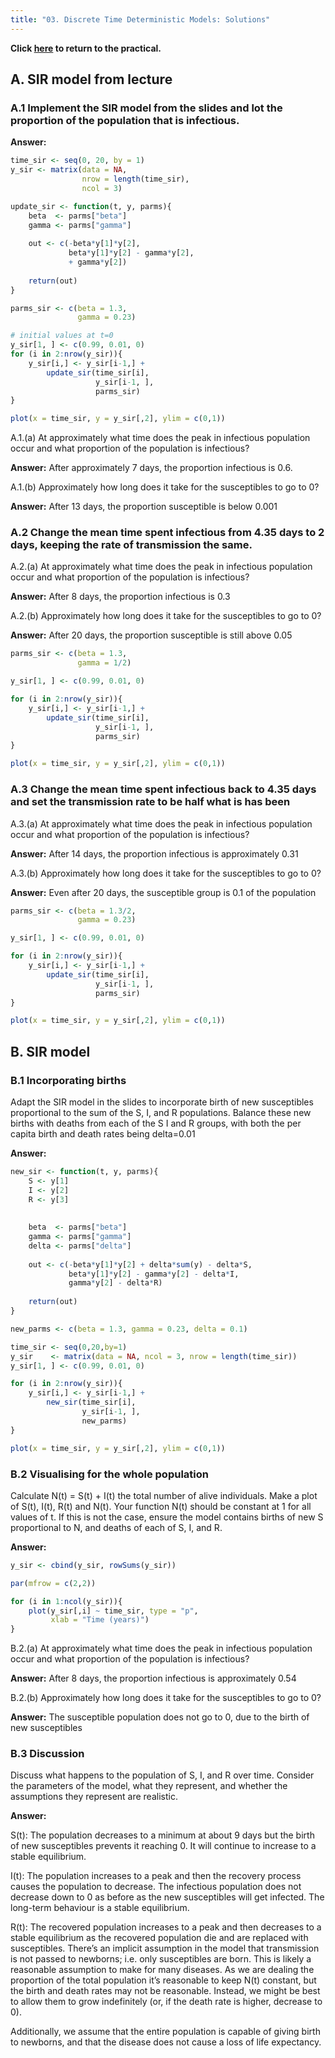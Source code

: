 ```yaml
---
title: "03. Discrete Time Deterministic Models: Solutions"
---
```


**Click [here](03_DiscreteDeterministic_practical.qmd) to return to the practical.**

## A. SIR model from lecture

### A.1 Implement the SIR model from the slides and lot the proportion of the population that is infectious.

**Answer:**

```r
time_sir <- seq(0, 20, by = 1)
y_sir <- matrix(data = NA,
                nrow = length(time_sir),
                ncol = 3)

update_sir <- function(t, y, parms){
    beta  <- parms["beta"]
    gamma <- parms["gamma"]
    
    out <- c(-beta*y[1]*y[2],
             beta*y[1]*y[2] - gamma*y[2],
             + gamma*y[2])
    
    return(out)
}

parms_sir <- c(beta = 1.3,
               gamma = 0.23)

# initial values at t=0
y_sir[1, ] <- c(0.99, 0.01, 0)
for (i in 2:nrow(y_sir)){
    y_sir[i,] <- y_sir[i-1,] +
        update_sir(time_sir[i],
                   y_sir[i-1, ],
                   parms_sir)
}

plot(x = time_sir, y = y_sir[,2], ylim = c(0,1))
```

A.1.(a) At approximately what time does the peak in infectious population occur and what proportion of the population is infectious?

**Answer:** After approximately 7 days, the proportion infectious is 0.6.

A.1.(b) Approximately how long does it take for the susceptibles to go to 0?

**Answer:** After 13 days, the proportion susceptible is below 0.001

### A.2 Change the mean time spent infectious from 4.35 days to 2 days, keeping the rate of transmission the same.

A.2.(a) At approximately what time does the peak in infectious population occur and what proportion of the population is infectious?

**Answer:** After 8 days, the proportion infectious is 0.3

A.2.(b) Approximately how long does it take for the susceptibles to go to 0?

**Answer:** After 20 days, the proportion susceptible is still above 0.05

```r
parms_sir <- c(beta = 1.3,
               gamma = 1/2)

y_sir[1, ] <- c(0.99, 0.01, 0)

for (i in 2:nrow(y_sir)){
    y_sir[i,] <- y_sir[i-1,] +
        update_sir(time_sir[i],
                   y_sir[i-1, ],
                   parms_sir)
}

plot(x = time_sir, y = y_sir[,2], ylim = c(0,1))
```

### A.3 Change the mean time spent infectious back to 4.35 days and set the transmission rate to be half what is has been

A.3.(a) At approximately what time does the peak in infectious population occur and what proportion of the population is infectious?

**Answer:** After 14 days, the proportion infectious is approximately 0.31

A.3.(b) Approximately how long does it take for the susceptibles to go to 0?

**Answer:** Even after 20 days, the susceptible group is 0.1 of the population

```r
parms_sir <- c(beta = 1.3/2,
               gamma = 0.23)

y_sir[1, ] <- c(0.99, 0.01, 0)

for (i in 2:nrow(y_sir)){
    y_sir[i,] <- y_sir[i-1,] +
        update_sir(time_sir[i],
                   y_sir[i-1, ],
                   parms_sir)
}

plot(x = time_sir, y = y_sir[,2], ylim = c(0,1))
```

## B. SIR model

### B.1 Incorporating births

Adapt the SIR model in the slides to incorporate birth of new susceptibles proportional to the sum of the S, I, and R populations. Balance these new births with deaths from each of the S I and R groups, with both the per capita birth and death rates being delta=0.01

**Answer:**

```r
new_sir <- function(t, y, parms){
    S <- y[1]
    I <- y[2]
    R <- y[3]
    
    
    beta  <- parms["beta"]
    gamma <- parms["gamma"]
    delta <- parms["delta"]
    
    out <- c(-beta*y[1]*y[2] + delta*sum(y) - delta*S,
             beta*y[1]*y[2] - gamma*y[2] - delta*I,
             gamma*y[2] - delta*R)
    
    return(out)
}

new_parms <- c(beta = 1.3, gamma = 0.23, delta = 0.1)

time_sir <- seq(0,20,by=1)
y_sir    <- matrix(data = NA, ncol = 3, nrow = length(time_sir))
y_sir[1, ] <- c(0.99, 0.01, 0)

for (i in 2:nrow(y_sir)){
    y_sir[i,] <- y_sir[i-1,] +
        new_sir(time_sir[i],
                y_sir[i-1, ],
                new_parms)
}

plot(x = time_sir, y = y_sir[,2], ylim = c(0,1))
```

### B.2 Visualising for the whole population

Calculate N(t) = S(t) + I(t) the total number of alive individuals. Make a plot of S(t), I(t), R(t) and N(t). Your function N(t) should be constant at 1 for all values of t. If this is not the case, ensure the model contains births of new S proportional to N, and deaths of each of S, I, and R.

**Answer:**

```r

y_sir <- cbind(y_sir, rowSums(y_sir))

par(mfrow = c(2,2))

for (i in 1:ncol(y_sir)){
    plot(y_sir[,i] ~ time_sir, type = "p", 
         xlab = "Time (years)")
}
```

B.2.(a) At approximately what time does the peak in infectious population occur and what proportion of the population is infectious?

**Answer:** After 8 days, the proportion infectious is approximately 0.54

B.2.(b) Approximately how long does it take for the susceptibles to go to 0?

**Answer:** The susceptible population does not go to 0, due to the birth of new susceptibles

### B.3 Discussion

Discuss what happens to the population of S, I, and R over time. Consider the parameters of the model, what they represent, and whether the assumptions they represent are realistic.

**Answer:**

S(t): The population decreases to a minimum at about 9 days but the birth of new susceptibles prevents it reaching 0. It will continue to increase to a stable equilibrium.

I(t): The population increases to a peak and then the recovery process causes the population to decrease. The infectious population does not decrease down to 0 as before as the new susceptibles will get infected. The long-term behaviour is a stable equilibrium.

R(t): The recovered population increases to a peak and then decreases to a stable equilibrium as the recovered population die and are replaced with susceptibles. There's an implicit assumption in the model that transmission is not passed to newborns; i.e. only susceptibles are born. This is likely a reasonable assumption to make for many diseases. As we are dealing the proportion of the total population it's reasonable to keep N(t) constant, but the birth and death rates may not be reasonable. Instead, we might be best to allow them to grow indefinitely (or, if the death rate is higher, decrease to 0).

Additionally, we assume that the entire population is capable of giving birth to newborns, and that the disease does not cause a loss of life expectancy.

